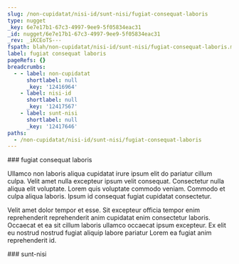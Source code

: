 ```yaml
---
slug: /non-cupidatat/nisi-id/sunt-nisi/fugiat-consequat-laboris
type: nugget
_key: 6e7e17b1-67c3-4997-9ee9-5f05834eac31
_id: nugget/6e7e17b1-67c3-4997-9ee9-5f05834eac31
_rev: _iKCEoTS---
fspath: blah/non-cupidatat/nisi-id/sunt-nisi/fugiat-consequat-laboris.md
label: fugiat consequat laboris
pageRefs: {}
breadcrumbs:
  - - label: non-cupidatat
      shortlabel: null
      _key: '12416964'
    - label: nisi-id
      shortlabel: null
      _key: '12417567'
    - label: sunt-nisi
      shortlabel: null
      _key: '12417646'
paths:
  - /non-cupidatat/nisi-id/sunt-nisi/fugiat-consequat-laboris
---
```


<NuggetArea>
<Nugget slug="/non-cupidatat/nisi-id/sunt-nisi/fugiat-consequat-laboris" type="nugget" _key="6e7e17b1-67c3-4997-9ee9-5f05834eac31" _id="nugget/6e7e17b1-67c3-4997-9ee9-5f05834eac31" _rev="_iKCEoTS---" fspath="blah/non-cupidatat/nisi-id/sunt-nisi/fugiat-consequat-laboris.md" label="fugiat consequat laboris" paths="/non-cupidatat/nisi-id/sunt-nisi/fugiat-consequat-laboris">
<NuggetBody>
### fugiat consequat laboris

Ullamco non laboris aliqua cupidatat irure ipsum elit do pariatur cillum culpa. Velit amet nulla excepteur ipsum velit consequat. Consectetur nulla aliqua elit voluptate. Lorem quis voluptate commodo veniam. Commodo et culpa aliqua laboris. Ipsum id consequat fugiat cupidatat consectetur.

Velit amet dolor tempor et esse. Sit excepteur officia tempor enim reprehenderit reprehenderit anim cupidatat enim consectetur laboris. Occaecat et ea sit cillum laboris ullamco occaecat ipsum excepteur. Ex elit eu nostrud nostrud fugiat aliquip labore pariatur Lorem ea fugiat anim reprehenderit id.

</NuggetBody>
<Breadcrumbs>
<Crumbs>
<Crumb _key="12416964" label="non-cupidatat" /><Crumb _key="12417567" label="nisi-id" /><Crumb _key="12417646" label="sunt-nisi" />
</Crumbs>
</Breadcrumbs>
</Nugget>

<NuggetsInbound>
</NuggetsInbound>
<NuggetsOutbound>
</NuggetsOutbound>
</NuggetArea>
<PassagesInbound>
<Passage direction="inbound" type="passage" _key="12417646" _id="passage/12417646" _rev="_iKCEoTO---" label="sunt-nisi" passage="sunt-nisi" fspath="blah/non-cupidatat/nisi-id/sunt-nisi" paths="/non-cupidatat/nisi-id/sunt-nisi" slug="/non-cupidatat/nisi-id/sunt-nisi">
<NuggetBody>
### sunt-nisi

</NuggetBody>
<Breadcrumbs>
<Crumbs>
<Crumb _key="12416964" label="non-cupidatat" /><Crumb _key="12417567" label="nisi-id" />
</Crumbs>
</Breadcrumbs>
</Passage>

</PassagesInbound>
<PassagesOutbound>
</PassagesOutbound>